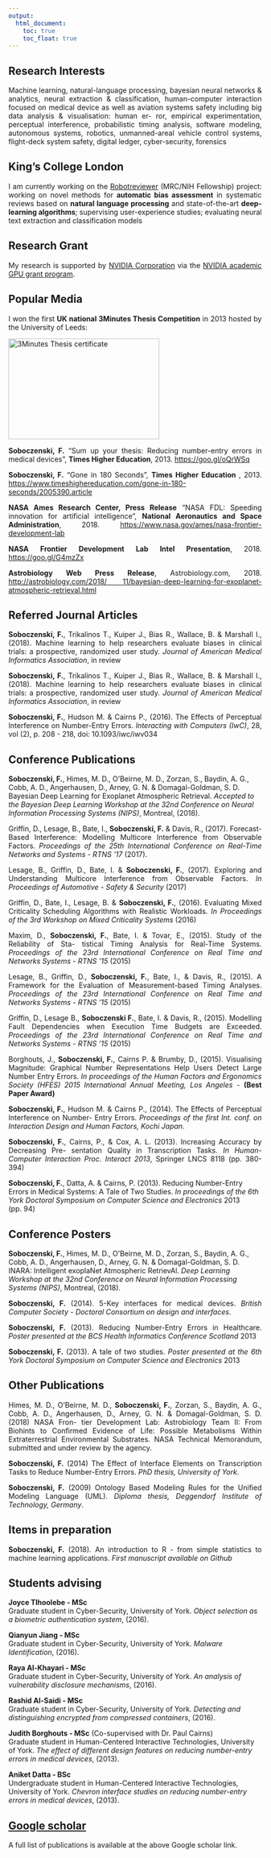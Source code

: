```yaml
---
output:
  html_document: 
    toc: true
    toc_float: true
---
```


<link rel="stylesheet" href="styles.css" type="text/css">

## Research Interests

<p align="justify">Machine learning, natural-language processing, bayesian neural networks & analytics, neural extraction & classification, human-computer interaction focused on medical device as well as aviation systems safety including big data analysis & visualisation: human er- ror, empirical experimentation, perceptual interference, probabilistic timing analysis, software modeling, autonomous systems, robotics, unmanned-areal vehicle control systems, flight-deck system safety, digital ledger, cyber-security, forensics</p>

## King's College London

<p align="justify">I am currently working on the [Robotreviewer](http://www.robotreviewer.net/) (MRC/NIH Fellowship) project: working on novel methods for <b>automatic bias assessment</b> in systematic reviews based on <b>natural language processing</b> and state-of-the-art <b>deep-learning algorithms</b>; supervising user-experience studies; evaluating neural text extraction and classification models</p>

## Research Grant
<p align="justify">My research is supported by [NVIDIA Corporation](http://www.nvidia.com/) via the [NVIDIA academic GPU grant program](https://developer.nvidia.com/academic_gpu_seeding).</p>

## Popular Media

<p align="justify">I won the first **UK national 3Minutes Thesis Competition** in 2013 hosted by the University of Leeds:</p>

<img src="images/3minutes.jpg" alt="3Minutes Thesis certificate" style="width:300px;height:200px;">

<p align="justify">**Soboczenski, F.** “Sum up your thesis: Reducing number-entry errors in medical devices”,
**Times Higher Education**, 2013. [https://goo.gl/oQrWSq](https://goo.gl/oQrWSq)</p>

<p align="justify">**Soboczenski, F.** "Gone in 180 Seconds”,  **Times Higher Education **, 2013. [https://www.timeshighereducation.com/gone-in-180-seconds/2005390.article](https://www.timeshighereducation.com/gone-in-180-seconds/2005390.article)</p>

<p align="justify">**NASA Ames Research Center, Press Release** "NASA FDL: Speeding innovation for artificial intelligence”,  **National Aeronautics and Space Administration**, 2018. [https://www.nasa.gov/ames/nasa-frontier-development-lab](https://www.nasa.gov/ames/nasa-frontier-development-lab)</p>

<p align="justify">**NASA Frontier Development Lab Intel Presentation**, 2018. 
[https://goo.gl/G4mzZx](https://goo.gl/G4mzZx)</p>

<p align="justify">**Astrobiology Web Press Release**, Astrobiology.com, 2018.
[http://astrobiology.com/2018/
11/bayesian-deep-learning-for-exoplanet-atmospheric-retrieval.html](http://astrobiology.com/2018/11/bayesian-deep-learning-for-exoplanet-atmospheric-retrieval.html)</p>

## Referred Journal Articles

<p align="justify">**Soboczenski, F.**, Trikalinos T., Kuiper J., Bias R., Wallace, B. & Marshall I., (2018). Machine learning to help researchers evaluate biases in clinical trials: a prospective, randomized user study. *Journal of American Medical Informatics Association*, in review</p>

<p align="justify">**Soboczenski, F.**, Trikalinos T., Kuiper J., Bias R., Wallace, B. & Marshall I., (2018). Machine learning to help researchers evaluate biases in clinical trials: a prospective, randomized user study. *Journal of American Medical Informatics Association*, in review</p>

<p align="justify">**Soboczenski, F.**, Hudson M. & Cairns P., (2016). The Effects of Perceptual Interference on Number-Entry Errors. *Interacting with Computers (IwC)*, 28, vol (2), p. 208 - 218, doi: 10.1093/iwc/iwv034</p>

## Conference Publications

<p align="justify">**Soboczenski, F.**, Himes, M. D., O'Beirne, M. D., Zorzan, S., Baydin, A. G., Cobb, A. D., Angerhausen, D., Arney, G. N. & Domagal-Goldman, S. D. Bayesian Deep Learning for Exoplanet Atmospheric Retrieval. *Accepted to the Bayesian Deep Learning Workshop at the 32nd Conference on Neural Information Processing Systems (NIPS)*, Montreal, (2018).


<p align="justify">Griffin, D., Lesage, B., Bate, I., **Soboczenski, F.** & Davis, R., (2017). Forecast-Based Interference: Modelling Multicore Interference from Observable Factors. *Proceedings of the 25th International Conference on Real-Time Networks and Systems - RTNS ’17 *(2017).
</p>
<p align="justify">Lesage, B., Griffin, D., Bate, I. & **Soboczenski, F.**, (2017). Exploring and Understanding Multicore Interference from Observable Factors. *In Proceedings of Automotive - Safety & Security* (2017)</p>
<p align="justify">Griffin, D., Bate, I., Lesage, B. & **Soboczenski, F.**, (2016). Evaluating Mixed Criticality Scheduling Algorithms with Realistic Workloads. *In Proceedings of the 3rd Workshop on Mixed Criticality Systems* (2016)</p>
<p align="justify">Maxim, D., **Soboczenski, F.**, Bate, I. & Tovar, E., (2015). Study of the Reliability of Sta- tistical Timing Analysis for Real-Time Systems. *Proceedings of the 23rd International Conference on Real Time and Networks Systems - RTNS ’15 *(2015)
</p>
<p align="justify">Lesage, B., Griffin, D., **Soboczenski, F.**, Bate, I., & Davis, R., (2015). A Framework for the Evaluation of Measurement-based Timing Analyses. *Proceedings of the 23rd International Conference on Real Time and Networks Systems - RTNS ’15 *(2015)
</p>
<p align="justify">Griffin, D., Lesage B., **Soboczenski F.**, Bate, I. & Davis, R., (2015). Modelling Fault Dependencies when Execution Time Budgets are Exceeded. *Proceedings of the 23rd International Conference on Real Time and Networks Systems - RTNS ’15 *(2015)
</p>
<p align="justify">Borghouts, J., **Soboczenski, F.**, Cairns P. & Brumby, D., (2015). Visualising Magnitude: Graphical Number Representations Help Users Detect Large Number Entry Errors. *In proceedings of the Human Factors and Ergonomics Society (HFES) 2015 International Annual Meeting, Los Angeles* - **(Best Paper Award)**</p>

<p align="justify">**Soboczenski, F.**, Hudson M. & Cairns P., (2014). The Effects of Perceptual Interference on Number- Entry Errors. *Proceedings of the first Int. conf. on Interaction Design and Human Factors, Kochi Japan*.</p>

<p align="justify">**Soboczenski, F.**, Cairns, P., & Cox, A. L. (2013). Increasing Accuracy by Decreasing Pre- sentation Quality in Transcription Tasks. *In Human-Computer Interaction Proc. Interact 2013*, Springer LNCS 8118 (pp. 380-394)</p>

<p align="justify">**Soboczenski, F.**, Datta, A. & Cairns, P. (2013). Reducing Number-Entry Errors in Medical Systems: A Tale of Two Studies. *In proceedings of the 6th York Doctoral Symposium on Computer Science and Electronics* 2013 (pp. 94)

## Conference Posters

<p align="justify">**Soboczenski, F.**, Himes, M. D., O'Beirne, M. D., Zorzan, S., Baydin, A. G., Cobb, A. D., Angerhausen, D., Arney, G. N. & Domagal-Goldman, S. D. INARA: Intelligent exoplaNet Atmospheric RetrievAl. *Deep Learning Workshop at the 32nd Conference on Neural Information Processing Systems (NIPS)*, Montreal, (2018).

<p align="justify">**Soboczenski, F.** (2014). 5-Key interfaces for medical devices. *British Computer Society - Doctoral Consortium on design and interfaces*.</p>

<p align="justify">**Soboczenski, F.** (2013). Reducing Number-Entry Errors in Healthcare. *Poster presented at the BCS Health Informatics Conference Scotland* 2013</p>

<p align="justify">**Soboczenski, F.** (2013). A tale of two studies. *Poster presented at the 6th York Doctoral Symposium on Computer Science and Electronics* 2013</p>

## Other Publications

<p align="justify">Himes, M. D., O'Beirne, M. D., **Soboczenski, F.**, Zorzan, S., Baydin, A. G., Cobb, A. D., Angerhausen, D., Arney, G. N. & Domagal-Goldman, S. D. (2018) NASA Fron- tier Development Lab: Astrobiology Team II: From Biohints to Confirmed Evidence of Life: Possible Metabolisms Within Extraterrestrial Environmental Substrates. NASA Technical Memorandum, submitted and under review by the agency.</p>

<p align="justify">**Soboczenski, F.** (2014) The Effect of Interface Elements on Transcription Tasks to Reduce Number-Entry Errors. *PhD thesis, University of York*.</p>

<p align="justify">**Soboczenski, F.** (2009) Ontology Based Modeling Rules for the Unified Modeling Language (UML). *Diploma thesis, Deggendorf Institute of Technology, Germany*.</p>

## Items in preparation

<!--<p align="justify">**Soboczenski, F.**, X & Y, (2018). Now you see me - counterintuitive solutions to reduce human error.</p>-->

<p align="justify">**Soboczenski, F.** (2018). An introduction to R - from simple statistics to machine learning applications. *First manuscript available on Github*</p>

## Students advising 

**Joyce Tlhoolebe - MSc**<br>
Graduate student in Cyber-Security, University of York. *Object selection as a biometric authentication system*, (2016).

**Qianyun Jiang - MSc**<br>
Graduate student in Cyber-Security, University of York. *Malware Identification*, (2016).

**Raya Al-Khayari - MSc**<br>
Graduate student in Cyber-Security, University of York. *An analysis of vulnerability disclosure mechanisms*, (2016).

**Rashid Al-Saidi - MSc**<br>
Graduate student in Cyber-Security, University of York. *Detecting and distinguishing encrypted from compressed containers*, (2016).

**Judith Borghouts - MSc** (Co-supervised with Dr. Paul Cairns)<br>
Graduate student in Human-Centered Interactive Technologies, University of York. *The effect of different design features on reducing number-entry errors in medical devices*, (2013).

**Aniket Datta - BSc**<br>
Undergraduate student in Human-Centered Interactive Technologies, University of York. *Chevron interface studies on reducing number-entry errors in medical devices*, (2013).

## [Google scholar]()

A full list of publications is available at the above Google scholar link.



